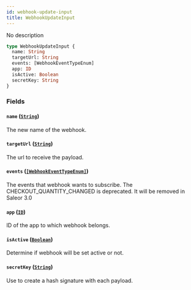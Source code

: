 ```yaml
---
id: webhook-update-input
title: WebhookUpdateInput
---
```


No description

```graphql
type WebhookUpdateInput {
  name: String
  targetUrl: String
  events: [WebhookEventTypeEnum]
  app: ID
  isActive: Boolean
  secretKey: String
}
```

### Fields

#### `name` ([`String`](/developer/api-reference/scalars/string.mdx))

The new name of the webhook.

#### `targetUrl` ([`String`](/developer/api-reference/scalars/string.mdx))

The url to receive the payload.

#### `events` ([`[WebhookEventTypeEnum]`](/developer/api-reference/enums/webhook-event-type-enum.mdx))

The events that webhook wants to subscribe. The CHECKOUT_QUANTITY_CHANGED is deprecated. It will be removed in Saleor 3.0

#### `app` ([`ID`](/developer/api-reference/scalars/id.mdx))

ID of the app to which webhook belongs.

#### `isActive` ([`Boolean`](/developer/api-reference/scalars/boolean.mdx))

Determine if webhook will be set active or not.

#### `secretKey` ([`String`](/developer/api-reference/scalars/string.mdx))

Use to create a hash signature with each payload.
